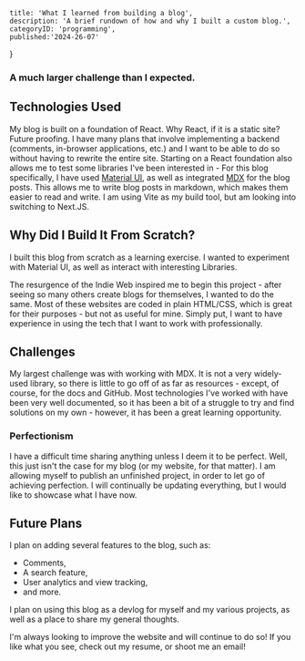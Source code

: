     title: 'What I learned from building a blog',
    description: 'A brief rundown of how and why I built a custom blog.',
    categoryID: 'programming',
    published:'2024-26-07'
}


### A much larger challenge than I expected.

## Technologies Used

My blog is built on a foundation of React. Why React, if it is a static site? Future proofing. I have many plans that involve implementing a backend
(comments, in-browser applications, etc.) and I want to be able to do so without having to rewrite the entire site. Starting on a React foundation
also allows me to test some libraries I've been interested in - For this blog specifically, I have used [Material UI](https://mui.com/material-ui/), 
as well as integrated [MDX](https://mdxjs.com/) for the blog posts. This allows me to write blog posts in markdown, which makes them easier 
to read and write. I am using Vite as my build tool, but am looking into switching to Next.JS. 

## Why Did I Build It From Scratch?

I built this blog from scratch as a learning exercise. I wanted to experiment with Material UI, as well as interact with interesting Libraries.

The resurgence of the Indie Web inspired me to begin this project - after seeing so many others create blogs for themselves, I wanted to do the same.
Most of these websites are coded in plain HTML/CSS, which is great for their purposes - but not as useful for mine. Simply put, I want to have experience
in using the tech that I want to work with professionally. 


## Challenges
My largest challenge was with working with MDX. It is not a very widely-used library, so there is little to go off of as far as resources - except,
of course, for the docs and GitHub. Most technologies I've worked with have been very well documented, so it has been a bit of a struggle to 
try and find solutions on my own - however, it has been a great learning opportunity.

### Perfectionism
I have a difficult time sharing anything unless I deem it to be perfect. Well, this just isn't the case for my blog (or my website, for that matter).
I am allowing myself to publish an unfinished project, in order to let go of achieving perfection. I will continually be updating everything, but 
I would like to showcase what I have now.

## Future Plans
I plan on adding several features to the blog, such as:
- Comments,
- A search feature,
- User analytics and view tracking,
- and more.

I plan on using this blog as a devlog for myself and my various projects, as well as a place to share my general thoughts.

I'm always looking to improve the website and will continue to do so! If you like what you see, check out my resume, or shoot me an email!

